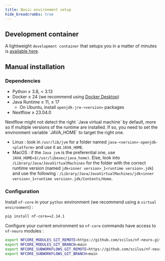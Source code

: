 ```yaml
---
title: Basic environment setup
hide_breadcrumbs: true
---
```



## Development container

A lightweight `development container` that setups you in a matter of minutes is [available here](./guides/nfneuro_devcontainer).

## Manual installation

### Dependencies

- Python &geq; 3.8, < 3.13
- Docker &geq; 24 (we recommend using [Docker Desktop](https://www.docker.com/products/docker-desktop))
- Java Runtime &geq; 11, &leq; 17
  - On Ubuntu, install `openjdk-jre-<version>` packages
- Nextflow &geq; 23.04.0

<Callout variant="warning" title="IMPORTANT">
  Nextflow might not detect the right `Java virtual machine` by default, more so if
  multiple versions of the runtime are installed. If so, you need to set the environment
  variable `JAVA_HOME` to target the right one.

  - Linux : look in `/usr/lib/jvm` for
    a folder named `java-<version>-openjdk-<platform>` and use it as `JAVA_HOME`.
  - MacOS : if the `Java jvm` is the preferential one, use `JAVA_HOME=$(/usr/libexec/java_home)`.
    Else, look into `/Library/Java/JavaVirtualMachines` for the folder with the correct
    runtime version (named `jdk<inner version>_1<runtime version>.jdk`) and use the
    following : `/Library/Java/JavaVirtualMachines/jdk<inner version>_1<runtime version>.jdk/Contents/Home`.
</Callout>

### Configuration

Install `nf-core` in your `python` environment (we recommend using a `virtual environment`) :

```bash
pip install nf-core==2.14.1
```

Configure your current environment so `nf-core` commands have access to `nf-neuro` modules :

```bash
export NFCORE_MODULES_GIT_REMOTE=https://github.com/scilus/nf-neuro.git
export NFCORE_MODULES_GIT_BRANCH=main
export NFCORE_SUBWORKFLOWS_GIT_REMOTE=https://github.com/scilus/nf-neuro.git
export NFCORE_SUBWORKFLOWS_GIT_BRANCH=main
```
